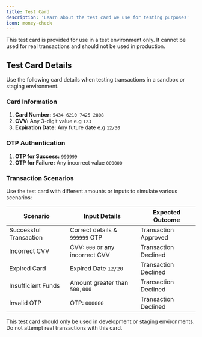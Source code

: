 ```yaml
---
title: Test Card
description: 'Learn about the test card we use for testing purposes'
icon: money-check
---
```


<Info>
   This test card is provided for use in a test environment only. It cannot be used for real transactions and should not be used in production.
</Info>

## Test Card Details

Use the following card details when testing transactions in a sandbox or staging environment.

### Card Information
1. **Card Number:** `5434 6210 7425 2808`
3. **CVV:** Any 3-digit value e.g `123`
4. **Expiration Date:** Any future date e.g `12/30`

### OTP Authentication

1. **OTP for Success:** `999999`
2. **OTP for Failure:** Any incorrect value `000000`

### Transaction Scenarios
Use the test card with different amounts or inputs to simulate various scenarios:

| Scenario                | Input Details                     | Expected Outcome |
|-------------------------|----------------------------------|------------------|
| Successful Transaction  | Correct details & `999999` OTP   | Transaction Approved |
| Incorrect CVV           | CVV: `000` or any incorrect CVV  | Transaction Declined |
| Expired Card            | Expired Date `12/20`             | Transaction Declined |
| Insufficient Funds      | Amount greater than `500,000`    | Transaction Declined |
| Invalid OTP             | OTP: `000000`                    | Transaction Declined |

<Warning>
   This test card should only be used in development or staging environments. Do not attempt real transactions with this card.
</Warning>
